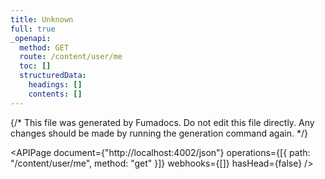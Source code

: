 ```yaml
---
title: Unknown
full: true
_openapi:
  method: GET
  route: /content/user/me
  toc: []
  structuredData:
    headings: []
    contents: []
---
```


{/* This file was generated by Fumadocs. Do not edit this file directly. Any changes should be made by running the generation command again. */}

<APIPage
	document={"http://localhost:4002/json"}
	operations={[{ path: "/content/user/me", method: "get" }]}
	webhooks={[]}
	hasHead={false}
/>
